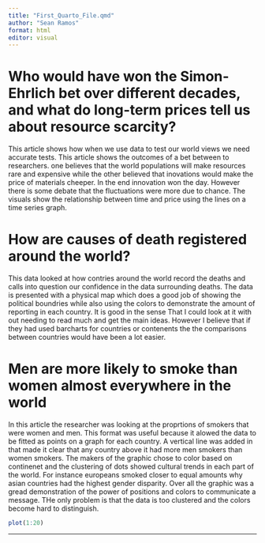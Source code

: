 ```yaml
---
title: "First_Quarto_File.qmd"
author: "Sean Ramos"
format: html
editor: visual
---
```


# Who would have won the Simon-Ehrlich bet over different decades, and what do long-term prices tell us about resource scarcity?

This article shows how when we use data to test our world views we need accurate tests. This article shows the outcomes of a bet between to researchers. one believes that the world populations will make resources rare and expensive while the other believed that inovations would make the price of materials cheeper. In the end innovation won the day. However there is some debate that the fluctuations were more due to chance. The visuals show the relationship between time and price using the lines on a time series graph.

# How are causes of death registered around the world?

This data looked at how contries around the world record the deaths and calls into question our confidence in the data surrounding deaths. The data is presented with a physical map which does a good job of showing the political boundries while also using the colors to demonstrate the amount of reporting in each country. It is good in the sense That I could look at it with out needing to read much and get the main ideas. However I believe that if they had used barcharts for countries or contenents the the comparisons between countries would have been a lot easier.

# Men are more likely to smoke than women almost everywhere in the world

In this article the researcher was looking at the proprtions of smokers that were women and men. This format was useful because it alowed the data to be fitted as points on a graph for each country. A vertical line was added in that made it clear that any country above it had more men smokers than women smokers. The makers of the graphic chose to color based on continenet and the clustering of dots showed cultural trends in each part of the world. For instance europeans smoked closer to equal amounts why asian countries had the highest gender disparity. Over all the graphic was a gread demonstration of the power of positions and colors to communicate a message. THe only problem is that the data is too clustered and the colors become hard to distinguish.

```r
plot(1:20)


```

------------------------------------------------------------------------

# 

# 
